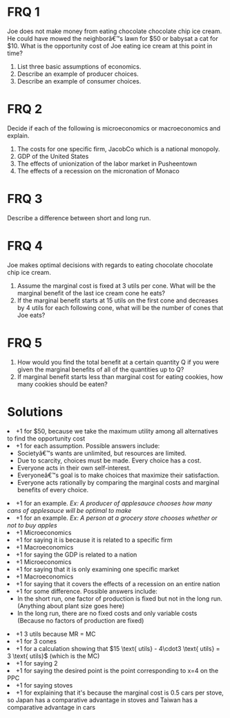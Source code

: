 
# FRQ 1
Joe does not make money from eating chocolate chocolate chip ice cream. He could have mowed the neighborâ€™s lawn for $50 or babysat a cat for $10. What is the opportunity cost of Joe eating ice cream at this point in time?
<ol className="alpha-list-mdx">
<li> List three basic assumptions of economics.
<li> Describe an example of producer choices.
<li> Describe an example of consumer choices.
</ol>

# FRQ 2
Decide if each of the following is microeconomics or macroeconomics and explain.
<ol className="alpha-list-mdx">
<li> The costs for one specific firm, JacobCo which is a national monopoly.
<li> GDP of the United States
<li> The effects of unionization of the labor market in Pusheentown
<li> The effects of a recession on the micronation of Monaco
</ol>

# FRQ 3
Describe a difference between short and long run.

# FRQ 4
Joe makes optimal decisions with regards to eating chocolate chocolate chip ice cream.
<ol className="alpha-list-mdx">
<li> Assume the marginal cost is fixed at 3 utils per cone. What will be the marginal benefit of the last ice cream cone he eats?
<li> If the marginal benefit starts at 15 utils on the first cone and decreases by 4 utils for each following cone, what will be the number of cones that Joe eats?
</ol>

# FRQ 5
<ol className="alpha-list-mdx">
<li> How would you find the total benefit at a certain quantity Q if you were given the marginal benefits of all of the quantities up to Q?
<li> If marginal benefit starts less than marginal cost for eating cookies, how many cookies should be eaten?
</ol>

# Solutions

<FRQ num={1} totalPoints={1}>
<FRQCheck points={1}>
<li> +1 for $50, because we take the maximum utility among all alternatives to find the opportunity cost
</li>
</FRQCheck>
</FRQ>
<FRQ num={2} totalPoints={3}>
<FRQCheck points={1}>
<li>+1 for each assumption. Possible answers include: 
<ul>
<li> Societyâ€™s wants are unlimited, but resources are limited.
<li> Due to scarcity, choices must be made. Every choice has a cost.
<li> Everyone acts in their own self-interest.
<li> Everyoneâ€™s goal is to make choices that maximize their satisfaction. 
<li> Everyone acts rationally by comparing the marginal costs and marginal benefits of every choice.
</ul>
</li>
</FRQCheck>
</FRQCheck points={1}>
<li> +1 for an example. <i>Ex: A producer of applesauce chooses how many cans of applesauce will be optimal to make</i>
</FRQCheck>
<FRQCheck points={1}>
<li> +1 for an example. <i>Ex: A person at a grocery store chooses whether or not to buy apples</i>
</li>
</FRQCheck>
</FRQ>

<FRQ num={3} totalPoints=8>
<FRQCheck points={2}>
<li> +1 Microeconomics </li>
<li> +1 for saying it is because it is related to a specific firm </li>
</FRQCheck>
<FRQCheck points={2}>
<li> +1 Macroeconomics
<li> +1 for saying the GDP is related to a nation
</FRQCheck>
<FRQCheck points={2}>
<li> +1 Microeconomics
<li> +1 for saying that it is only examining one specific market
</FRQCheck>
<FRQCheck>
<li> +1 Macroeconomics
<li> +1 for saying that it covers the effects of a recession on an entire nation
</FRQCheck>
</FRQ>
<FRQ num={4} totalPoints={1}>
<FRQCheck points={1}>
<li> +1 for some difference. Possible answers include:
<ul>
<li> In the short run, one factor of production is fixed but not in the long run. (Anything about plant size goes here)
<li> In the long run, there are no fixed costs and only variable costs (Because no factors of production are fixed)
</ul>
</li>
</FRQCheck>
</FRQ>

<FRQ num={5} totalPoints={3}>
<FRQCheck points={1}>
<li> +1 3 utils because MR = MC </li>
</FRQCheck>
<FRQCheck points={2}>
<li> +1 for 3 cones </li>
<li> +1 for a calculation showing that $15 \text{ utils} - 4\cdot3 \text{ utils} = 3 \text{ utils}$ (which is the MC) </li>
</FRQCheck>
</FRQ>

<FRQ num=6 totalPoints={3}>
<FRQCheck points={2}>
<li> +1 for saying 2 </li>
<li> +1 for saying the desired point is the point corresponding to x=4 on the PPC </li>
</FRQCheck>
<FRQCheck points={2}>
<li> +1 for saying stoves
<li> +1 for explaining that it's because the marginal cost is 0.5 cars per stove, so Japan has a comparative advantage in stoves and Taiwan has a comparative advantage in cars
</FRQCheck>
</FRQ>

